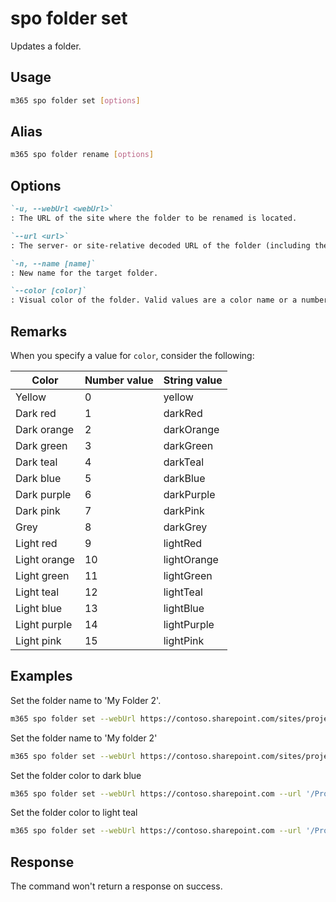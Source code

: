 
# spo folder set

Updates a folder.

## Usage

```sh
m365 spo folder set [options]
```

## Alias

```sh
m365 spo folder rename [options]
```

## Options

```md definition-list
`-u, --webUrl <webUrl>`
: The URL of the site where the folder to be renamed is located.

`--url <url>`
: The server- or site-relative decoded URL of the folder (including the folder).

`-n, --name [name]`
: New name for the target folder.

`--color [color]`
: Visual color of the folder. Valid values are a color name or a number. Check remarks for more info.
```

<Global />

## Remarks

When you specify a value for `color`, consider the following:

| Color        | Number value | String value |
|--------------|--------------|--------------|
| Yellow       | 0            | yellow       |
| Dark red     | 1            | darkRed      |
| Dark orange  | 2            | darkOrange   |
| Dark green   | 3            | darkGreen    |
| Dark teal    | 4            | darkTeal     |
| Dark blue    | 5            | darkBlue     |
| Dark purple  | 6            | darkPurple   |
| Dark pink    | 7            | darkPink     |
| Grey         | 8            | darkGrey     |
| Light red    | 9            | lightRed     |
| Light orange | 10           | lightOrange  |
| Light green  | 11           | lightGreen   |
| Light teal   | 12           | lightTeal    |
| Light blue   | 13           | lightBlue    |
| Light purple | 14           | lightPurple  |
| Light pink   | 15           | lightPink    |

## Examples

Set the folder name to 'My Folder 2'.

```sh
m365 spo folder set --webUrl https://contoso.sharepoint.com/sites/project-x --url '/Shared Documents/My Folder 1' --name 'My Folder 2'
```

Set the folder name to 'My folder 2'

```sh
m365 spo folder set --webUrl https://contoso.sharepoint.com/sites/project-x --url '/sites/project-x/Shared Documents/My Folder 1' --name 'My Folder 2'
```

Set the folder color to dark blue

```sh
m365 spo folder set --webUrl https://contoso.sharepoint.com --url '/ProjectFiles/Project-x' --color 5
```

Set the folder color to light teal

```sh
m365 spo folder set --webUrl https://contoso.sharepoint.com --url '/ProjectFiles/Project-x' --color lightTeal
```

## Response

The command won't return a response on success.
